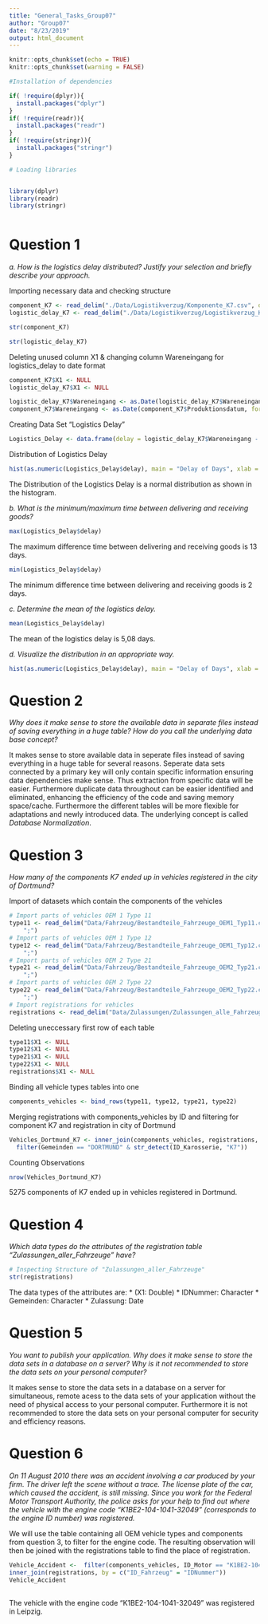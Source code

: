 ---
title: "General_Tasks_Group07"
author: "Group07"
date: "8/23/2019"
output: html_document
---

```{r setup, include=FALSE}
knitr::opts_chunk$set(echo = TRUE)
knitr::opts_chunk$set(warning = FALSE)

#Installation of dependencies

if( !require(dplyr)){
  install.packages("dplyr")
}
if( !require(readr)){
  install.packages("readr")
}
if( !require(stringr)){
  install.packages("stringr")
}

# Loading libraries


library(dplyr)
library(readr)
library(stringr)



```
# Question 1
_a. How is the logistics delay distributed? Justify your selection and briefly describe your approach._

Importing necessary data and checking structure
```{r import, message=FALSE, cache=FALSE}
component_K7 <- read_delim("./Data/Logistikverzug/Komponente_K7.csv", delim = ";")
logistic_delay_K7 <- read_delim("./Data/Logistikverzug/Logistikverzug_K7.csv", delim = ";")

str(component_K7)

str(logistic_delay_K7)
```

Deleting unused column X1 & changing column Wareneingang for logistics_delay to date format
```{r}
component_K7$X1 <- NULL
logistic_delay_K7$X1 <- NULL

logistic_delay_K7$Wareneingang <- as.Date(logistic_delay_K7$Wareneingang, format = "%d.%m.%Y")
component_K7$Wareneingang <- as.Date(component_K7$Produktionsdatum, format = "%d.%m.%Y")
```

Creating Data Set "Logistics Delay"
```{r}
Logistics_Delay <- data.frame(delay = logistic_delay_K7$Wareneingang - component_K7$Wareneingang)

```

Distribution of Logistics Delay
```{r}

hist(as.numeric(Logistics_Delay$delay), main = "Delay of Days", xlab = "Number of days")
```
The Distribution of the Logistics Delay is a normal distribution as shown in the histogram. 

_b. What is the minimum/maximum time between delivering and receiving goods?_



```{r}
max(Logistics_Delay$delay)
```
The maximum difference time between delivering and receiving goods is 13 days.
```{r}
min(Logistics_Delay$delay)
```
The minimum difference time between delivering and receiving goods is 2 days.

_c. Determine the mean of the logistics delay._
```{r}
mean(Logistics_Delay$delay)
```
The mean of the logistics delay is 5,08 days.

_d. Visualize the distribution in an appropriate way._
```{r}
hist(as.numeric(Logistics_Delay$delay), main = "Delay of Days", xlab = "Number of days")
```



# Question 2
_Why does it make sense to store the available data in separate files instead of saving everything in a huge table? How do you call the underlying data base concept?_

It makes sense to store available data in seperate files instead of saving everything in a huge table for several reasons. Seperate data sets connected by a primary key will only contain specific information ensuring data dependencies make sense. Thus extraction from specific data will be easier. Furthermore duplicate data throughout can be easier identified and eliminated, enhancing the efficiency of the code and saving memory space/cache. Furthermore the different tables will be more flexible for adaptations and newly introduced data. 
The underlying concept is called *Database Normalization*.

# Question 3
_How many of the components K7 ended up in vehicles registered in the city of Dortmund?_

Import of datasets which contain the components of the vehicles
```{r import 2, message=FALSE, cache=FALSE}
# Import parts of vehicles OEM 1 Type 11
type11 <- read_delim("Data/Fahrzeug/Bestandteile_Fahrzeuge_OEM1_Typ11.csv", delim =
    ";")
# Import parts of vehicles OEM 1 Type 12
type12 <- read_delim("Data/Fahrzeug/Bestandteile_Fahrzeuge_OEM1_Typ12.csv", delim =
    ";")
# Import parts of vehicles OEM 2 Type 21
type21 <- read_delim("Data/Fahrzeug/Bestandteile_Fahrzeuge_OEM2_Typ21.csv", delim =
    ";")
# Import parts of vehicles OEM 2 Type 22
type22 <- read_delim("Data/Fahrzeug/Bestandteile_Fahrzeuge_OEM2_Typ22.csv", delim =
    ";")
# Import registrations for vehicles
registrations <- read_delim("Data/Zulassungen/Zulassungen_alle_Fahrzeuge.csv", delim = ";")
```

Deleting uneccessary first row of each table

```{r}
type11$X1 <- NULL
type12$X1 <- NULL
type21$X1 <- NULL
type22$X1 <- NULL
registrations$X1 <- NULL
```

 Binding all vehicle types tables into one 

```{r}
components_vehicles <- bind_rows(type11, type12, type21, type22)
```

Merging registrations with components_vehicles by ID and filtering for component K7 and registration in city of Dortmund

```{r}
Vehicles_Dortmund_K7 <- inner_join(components_vehicles, registrations, by = c("ID_Fahrzeug" = "IDNummer")) %>%
  filter(Gemeinden == "DORTMUND" & str_detect(ID_Karosserie, "K7"))
```

Counting Observations

```{r}
nrow(Vehicles_Dortmund_K7)
```
5275 components of K7 ended up in vehicles registered in Dortmund.

# Question 4
_Which data types do the attributes of the registration table "Zulassungen_aller_Fahrzeuge" have?_
```{r}
# Inspecting Structure of "Zulassungen_aller_Fahrzeuge"
str(registrations)
```
The data types of the attributes are:
* (X1: Double)
* IDNummer: Character
* Gemeinden: Character
* Zulassung: Date


# Question 5
_You want to publish your application. Why does it make sense to store the data sets in a database on a server? Why is it not recommended to store the data sets on your personal computer?_

It makes sense to store the data sets in a database on a server for simultaneous, remote acess to the data sets of your application without the need of physical access to your personal computer. Furthermore it is not recommended to store the data sets on your personal computer for security and efficiency reasons.

# Question 6
_On 11 August 2010 there was an accident involving a car produced by your firm. The driver left the scene without a trace. The license plate of the car, which caused the accident, is still missing. Since you work for the Federal Motor Transport Authority, the police asks for your help to find out where the vehicle with the engine code "K1BE2-104-1041-32049" (corresponds to the engine ID number) was registered._

We will use the table containing all OEM vehicle types and components from question 3, to filter for the engine code. The resulting observation will then be joined with the registrations table to find the place of registration.

```{r}
Vehicle_Accident <-  filter(components_vehicles, ID_Motor == "K1BE2-104-1041-32049") %>%
inner_join(registrations, by = c("ID_Fahrzeug" = "IDNummer")) 
Vehicle_Accident
 
```

The vehicle with the engine code "K1BE2-104-1041-32049" was registered in Leipzig.
